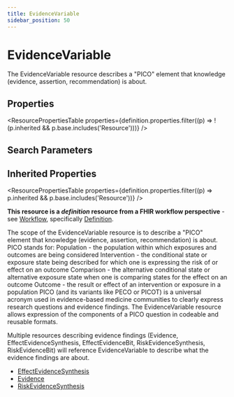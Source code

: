 ```yaml
---
title: EvidenceVariable
sidebar_position: 50
---
```



# EvidenceVariable

The <Link to="/docs/api/fhir/resources/evidencevariable">EvidenceVariable</Link> resource describes a "PICO" element that knowledge (evidence, assertion, recommendation) is about.

<Tabs queryString="section">
  <TabItem value="schema" label="Schema" default>

## Properties

<ResourcePropertiesTable
  properties={definition.properties.filter((p) => !(p.inherited && p.base.includes('Resource')))}
/>

## Search Parameters

<SearchParamsTable searchParams={definition.searchParameters} />

## Inherited Properties

<ResourcePropertiesTable properties={definition.properties.filter((p) => p.inherited && p.base.includes('Resource'))} />

  </TabItem>
<TabItem value="usage" label="Usage">
<div> <a name="bnc"></a>  <p><strong>This resource is a <em>definition</em> resource from a FHIR workflow perspective</strong> - see <a href="https://www.hl7.org/fhir/workflow.html">Workflow</a>, specifically <a href="https://www.hl7.org/fhir/workflow.html#definition">Definition</a>.</p>  <p>The scope of the <Link to="/docs/api/fhir/resources/evidencevariable">EvidenceVariable</Link> resource is to describe a "PICO" element that knowledge (evidence, assertion, recommendation) is about. PICO stands for:  <Link to="/docs/api/fhir/datatypes/population">Population</Link> - the population within which exposures and outcomes are being considered Intervention - the conditional state or exposure state being described for which one is expressing the risk of or effect on an outcome Comparison - the alternative conditional state or alternative exposure state when one is comparing states for the effect on an outcome Outcome - the result or effect of an intervention or exposure in a population PICO (and its variants like PECO or PICOT) is a universal acronym used in evidence-based medicine communities to clearly express research questions and evidence findings.  The <Link to="/docs/api/fhir/resources/evidencevariable">EvidenceVariable</Link> resource allows expression of the components of a PICO question in codeable and reusable formats.</p>  </div>
</TabItem>
<TabItem value="relationships" label="Relationships">
<div>  <p>Multiple resources describing evidence findings (Evidence, <Link to="/docs/api/fhir/resources/effectevidencesynthesis">EffectEvidenceSynthesis</Link>, EffectEvidenceBit, <Link to="/docs/api/fhir/resources/riskevidencesynthesis">RiskEvidenceSynthesis</Link>, RiskEvidenceBit) will reference <Link to="/docs/api/fhir/resources/evidencevariable">EvidenceVariable</Link> to describe what the evidence findings are about.</p> </div>
</TabItem>

<TabItem value="referencedBy" label="Referenced By">
<ul><li><a href="/docs/api/fhir/resources/effectevidencesynthesis">EffectEvidenceSynthesis</a></li>
<li><a href="/docs/api/fhir/resources/evidence">Evidence</a></li>
<li><a href="/docs/api/fhir/resources/riskevidencesynthesis">RiskEvidenceSynthesis</a></li></ul>
</TabItem>
</Tabs>
